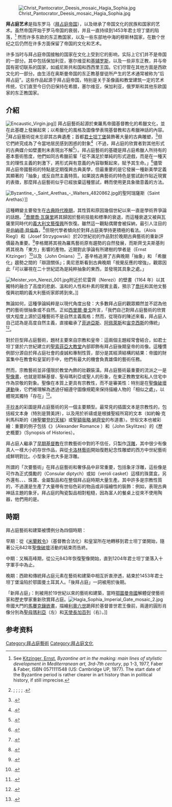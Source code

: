{{拜占庭文化}}
[[File:Christ_Pantocrator_Deesis_mosaic_Hagia_Sophia.jpg|thumb]] 

'''拜占庭艺术'''是指东罗马（[[拜占庭帝国|拜占庭帝国]]），以及继承了帝国文化的民族和国家的艺术。虽然帝国开始于罗马帝国的衰弱，并且一直持续到1453年君士坦丁堡的陷落，<ref>See [[Ernst_Kitzinger|Kitzinger, Ernst]], ''Byzantine art in the making: main lines of stylistic development in Mediterranean art, 3rd-7th century'', pp 1-3, 1977, Faber & Faber, ISBN 0571111548 (US: Cambridge UP, 1977).  The start date of the Byzantine period is rather clearer in art history than in political history, if still imprecise.</ref> 然而许多东欧的东正教国家，以及一些东部地中海的穆斯林国家，在数个世纪之后仍然在许多方面保留了帝国的文化和艺术。

许多当时与拜占庭帝国接触的国家在文化上受到它的影响，实际上它们并不是帝国的一部分。其中包括保加利亚，塞尔维亚和[[基辅罗斯|基辅罗斯]]，以及一些非东正教，并与帝国有密切联系的国家，如威尼斯共和国和西西里王国。它们尽管在其他方面是西欧文化的一部分。由生活在奥斯曼帝国的东正教基督徒所产生的艺术通常被称为“后拜占庭”。这些作品起源于拜占庭帝国，特别是关于圣像画和教堂建筑一定的艺术传统，它们直至今日仍旧保持在希腊，塞尔维亚，保加利亚，俄罗斯和其他东欧国家的东正教国家。

== 介紹 ==
[[File:Encaustic_Virgin.jpg|thumb]]]]
拜占庭藝術起源於東羅馬帝國基督教化的希臘文化，並在此基礎上發展起來；以希臘化的風格及圖像學表現基督教和古希臘神話的內容。<ref>{{harvnb|Michelis|1946}}; {{harvnb|Ainalov|1961|loc="Introduction", pp. 3‒8}}; {{harvnb|Stylianou|Stylianou|1985|p=19}}; {{harvnb|Hanfmann|1962|loc="Early Christian Sculpture", p. 42}}; {{harvnb|Weitzmann|1984}}.</ref>拜占庭藝術從未忘卻其古典遺產；首都[[君士坦丁堡|君士坦丁堡]]裝飾著大量的古典雕塑，<ref>{{harvnb|Bassett|2004}}.</ref>但它們終究成為了令當地居民感到困惑的對象<ref>{{harvnb|Cyril|1965|pp=53‒75}}.</ref>（不過，拜占庭的欣賞者對其他形式的古典媒介如壁畫則未表現出不解<ref>{{harvnb|Ainalov|1961|loc="The Hellenistic Character of Byzantine Wall Painting", pp. 185‒214}}.</ref>）。拜占庭藝術的基礎是拜占庭希臘人所持有的基本藝術態度，他們如同古希臘前輩「從不滿足於單純的形式遊戲，而是在一種天生的理性主義的刺激下，將形式與有意義的內容聯繫起來，賦予其生命。」<ref>{{harvnb|Weitzmann|1981|p=350}}.</ref>儘管拜占庭帝國藝術的特點是定期復興古典美學，但最重要的是它發展一種新美學定義其顯著的「抽象」或反自然主義特質。如果說古典藝術的特色是嘗試創作貼近現實的表徵，那麼拜占庭藝術似乎已經放棄這種嘗試，轉而使用更具象徵意義的方法。

[[File:Byzantine_-_Saint_Arethas_-_Walters_4820862.jpg|thumb]]的聖阿瑞薩斯（Saint Arethas）]]

這種轉變主要發生在[[古典时代晚期|古典時代晚期]]，其性質和原因幾個世紀以來一直是學術界爭論的話題。<ref>{{harvnb|Brendel|1979}}.</ref>[[乔尔乔·瓦萨里|喬爾喬·瓦薩里]]將其歸因於藝術技能和標準的衰退，而這種衰退又被與瓦薩里同時代的[[義大利文藝復興|義大利文藝復興]]所恢復。雖然這一觀點偶爾會被採納，最引人注目的是[[伯纳德·贝伦森|伯納德·貝倫森]]，<ref>{{harvnb|Berenson|1954}}.</ref>但現代學者傾向於對拜占庭美學持更積極的看法。{{le|李格爾|Alois Riegl}}（Alois Riegl）和{{le|約瑟夫·斯齊戈夫斯基|Josef Strzygowski}}（Josef Strzygowski）於20世紀初的作品對於晚期古典藝術的重新評價最為重要。<ref>{{harvnb|Elsner|2002|pp=358‒379}}.</ref>李格爾將其視為羅馬藝術原有趨勢的自然發展，而斯齊戈夫斯基則將其視為「東方」影響的產物。近期對此爭論有所建樹的學者是{{le|恩斯特·基辛格|Ernst Kitzinger}}（Ernst Kitzinger）<ref>{{harvnb|Kitzinger|1977}}.</ref>以及{{le|約翰·奧尼恩斯|John Onians}}（John Onians）<ref>{{harvnb|Onians|1980|pp=1‒23}}.</ref>，基辛格追溯了古典晚期「抽象」和 「希臘化」趨勢之間的「辯證關係」；奧尼恩斯看到古典晚期「視覺反應的增強」，觀眾因此「可以審視在二十世紀認為是純粹抽象的東西，並發現其具象之處。」

[[File:Meister_von_Nerezi_001.jpg|thumb]]附近於尼雷齊（Nerezi）的壁畫（1164 年）以其獨特的融合了高度的悲劇、溫和的人性和朴素的現實主義，預示了[[喬托·迪·邦多納|喬托]]和其他文藝復興初期的義大利藝術家即將到來。]]

無論如何，這種爭論純粹是以現代角度出發：大多數拜占庭的觀眾顯然並不認為他們的藝術很抽象或不自然。正如[[西里尔·曼戈|西里爾·曼戈]]所言，「我們自己對拜占庭藝術的欣賞很大程度上源於這種藝術不是自然主義風格；然而，從現存的陳述來看，拜占庭人自己認為是高度自然主義，直接繼承了[[菲迪亞斯|菲迪亞斯]]、[[阿佩莱斯|阿佩萊斯]]和[[宙克西斯|宙克西斯]]的傳統」<ref>{{harvnb|Mango|1963|p=65}}.</ref>。

對於巨型拜占庭藝術，題材主要來自宗教和皇帝：這兩個主題經常會結合，如君士坦丁堡於六世紀建立的[[聖索菲亞大教堂|聖索菲亞大教堂]]內部即飾有拜占庭後期皇帝的肖像。這種慣例部分源自於拜占庭社會的虔誠和專制性質，部分是其經濟結構的結果：帝國的財富集中在教會和皇室的手中，他們有最大的機會負責雄偉的藝術任務。

然而，宗教藝術並非僅限於教堂內飾的壯觀裝潢。拜占庭藝術最重要的流派之一是[[聖像畫|聖像畫]]，也就是耶穌基督、聖母瑪利亞或聖人的形象，在東正教教堂和私人住宅中作為崇敬的對象。聖像在本質上更具有宗教性，而不是審美性：特別是在[[聖像破壞運動|聖像破壞運動]]後，它們被理解為透過仔細遵守圖像規範來保持描繪人物的「相似之處」，以體現其獨特「存在」<ref>{{harvnb|Belting|Jephcott|1994}}.</ref>。

[[泥金裝飾手抄本|手抄本]]的彩圖是拜占庭藝術的另一個主要類型。最常見的插圖文本是宗教性的，包括經文本身（特別是贊美詩），以及用於祈禱或是根據聖經所寫的文本（如約翰·克利馬科斯的《[[神聖攀登的天梯|神聖攀登的天梯]]》或[[聖額我略·納齊安|聖額我略·納齊安]]的布道書）。世俗文本也被彩繪：重要的例子包括《{{le|亞歷山大羅曼史|Alexander Romance}}》（Alexander Romance ）和{{le|约翰 · 斯基利茨|John Skylitzes}}（John Skylitzes）的《歷史概要》（Synopsis of Histories）。

拜占庭人繼承了[[早期基督教艺术|早期基督教]]在宗教藝術中對{{le|巨型雕塑|Monumental sculpture}}的不信任，只製作[[浮雕|浮雕]]，其中很少有像真人一樣大小的存世作品，與從[[卡洛林藝術|卡洛林藝術]]開始復甦紀念性雕塑的西方中世紀藝術成鮮明對比。小型象牙也大多是浮雕。

所謂的「次要藝術」在拜占庭藝術和奢侈品中非常重要，包括象牙浮雕，這些像是可作為正式獎勵的{{le|執政官對摺畫|Consular diptych}}（Consular diptych）或如{{le|象牙棺材|Veroli Casket}}（veroli casket）這樣的珠寶盒，另外還有{{le|硬石雕|Hardstone carving}}、{{le|拜占庭琺琅|Byzantine enamel}}、{{le|拜占庭玻璃|Byzantine glass}}、珠寶、金屬製品和{{le|有花紋的絲綢|Byzantine silk}}在整個拜占庭時期大量生產。其中許多是宗教性質的，不過還是生產了大量帶有世俗色彩的物品或非描繪性的裝飾：例如，表現古典神話主題的象牙。拜占庭的陶瓷製品相對粗糙，因為富人的餐桌上從來不使用陶器，他們用的是{{le|拜占庭銀器|Byzantine silver}}。

== 時期 ==
拜占庭藝術和建築被慣例分為四個時期：

早期：從《[[米蘭敕令|米蘭敕令]]》（基督教合法化）和皇室所在地轉移到君士坦丁堡開始，隨著公元842年[[破坏偶像主义|聖像破壞]]活動的結束而告終。

中期：又稱高峰期，從公元843年恢復聖像開始，直到1204年君士坦丁堡落入十字軍手中為止。

晚期：西歐和傳統拜占庭元素在藝術和建築中相互折衷滲透，結束於1453年君士坦丁堡淪陷於鄂圖曼土耳其人。「後拜占庭」一詞被用於後期。

「新拜占庭」：則被用於19世紀以來的藝術和建築，當時[[鄂圖曼帝國|鄂圖曼帝國]]解體促使藝術家和歷史學家重新欣賞拜占庭。[[File:Hagia_Sophia_Imperial_Gate_mosaic_2.jpg|thumb]]帝國大門的[[鑲嵌畫|馬賽克鑲嵌畫]]，描繪[[利奧六世_(拜占庭)|利奧六世]]跪拜於基督普世君王像前，兩邊的圓形肖像分別為[[聖母瑪利亞|聖母瑪利亞]]（左）和[[天使長|天使長]][[加百列|加百列]]（右）。]]

==参考资料==
{{Reflist}}

[[Category:拜占庭藝術|Category:拜占庭藝術]]
[[Category:拜占庭文化|Category:拜占庭文化]]